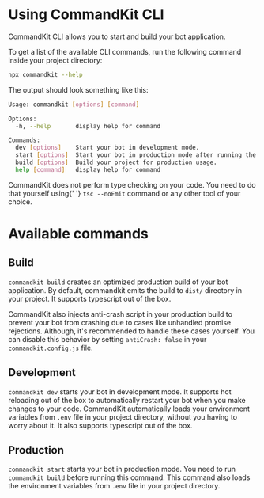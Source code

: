 
# Using CommandKit CLI

CommandKit CLI allows you to start and build your bot application.

To get a list of the available CLI commands, run the following command inside your project directory:

```sh
npx commandkit --help
```

The output should look something like this:

```sh
Usage: commandkit [options] [command]

Options:
  -h, --help       display help for command

Commands:
  dev [options]    Start your bot in development mode.
  start [options]  Start your bot in production mode after running the build command.
  build [options]  Build your project for production usage.
  help [command]   display help for command
```

<Callout type="info">
    CommandKit does not perform type checking on your code. You need to do that yourself using{' '}
    <code>tsc --noEmit</code> command or any other tool of your choice.
</Callout>

# Available commands

## Build

`commandkit build` creates an optimized production build of your bot application. By default, commandkit emits the build to `dist/` directory in your project. It supports typescript out of the box.

CommandKit also injects anti-crash script in your production build to prevent your bot from crashing due to cases like unhandled promise rejections. Although, it's recommended to handle these cases yourself. You can disable this behavior by setting `antiCrash: false` in your `commandkit.config.js` file.

## Development

`commandkit dev` starts your bot in development mode. It supports hot reloading out of the box to automatically restart your bot when you make changes to your code. CommandKit automatically loads your environment variables from `.env` file in your project directory, without you having to worry about it. It also supports typescript out of the box.

## Production

`commandkit start` starts your bot in production mode. You need to run `commandkit build` before running this command. This command also loads the environment variables from `.env` file in your project directory.
